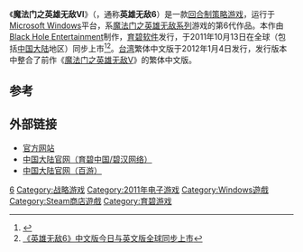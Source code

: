 {{noteTA
|G1=Games
|G2=Might&Magic
}}
{{Infobox VG
| image = File:Heroes VI Logo.png
|title=魔法门之英雄无敌VI
|developer=[[Black_Hole_Entertainment|Black Hole Entertainment]]
|publisher={{vgrelease|WW|[[育碧软件|育碧软件]]|CN|[[百游|百游]]（实体版、本篇数字版）、[[碧汉网络|碧汉网络]]（数字版）|TW|[[英特卫|英特卫]]}}
|series=[[魔法门之英雄无敌系列|魔法门之英雄无敌]]
|genre=[[回合制策略游戏|回合制策略游戏]]
|modes=[[单人游戏|单人游戏]]、[[多人游戏|多人游戏]]
|platforms=[[Microsoft_Windows|Microsoft Windows]]<ref name="Meodia">{{cite web | url = http://meodia.com/news/1438/might-magic-heroes-vi-q-a/ | title = Might & Magic Heroes VI Q & A | first = J | last = A | date = 2010-08-17 | accessdate = 2010-08-18 | publisher = Meodia | archive-date = 2012-05-08 | archive-url = https://www.webcitation.org/67Uq8zlaZ?url=http://meodia.com/news/1438/might-magic-heroes-vi-q-a/ | dead-url = no }}</ref>
|released = {{vgrelease|WW|2011年10月13日<ref name="Ubisoft)">{{cite web | url = http://might-and-magic.ubi.com/heroes-6/en-GB/news/details.aspx?c=tcm:21-16424&ct=tcm:6-231-32 | title = Might & Magic Heroes VI Release Date Updated! | date = 2011-04-21 | accessdate =2011-04-21 | publisher = [[Ubisoft|Ubisoft]] }}</ref>|TW|2012年1月4日}}'''黑暗之影'''{{vgrelease|WW|2013年5月13日|CN|2013年6月18日|TW|2013年6月25日}}<ref>{{Cite_web | url= http://store.steampowered.com/app/48220/?snr=1_7_7_230_150_13 | title = Steam 上的 Might & Magic: Heroes VI | publisher = Steam | accessdate=2016-10-19}}</ref>
}}
《'''魔法门之英雄无敌VI'''》（{{lang-en|Might & Magic: Heroes VI}}，通称'''英雄无敌6'''）是一款[[回合制策略游戏|回合制策略游戏]]，运行于[[Microsoft_Windows|Microsoft Windows]]平台，系[[魔法门之英雄无敌系列|魔法门之英雄无敌系列]]游戏的第6代作品。本作由[[Black_Hole_Entertainment|Black Hole Entertainment]]制作，[[育碧软件|育碧软件]]发行，于2011年10月13日在全球（包括[[中国大陆|中国大陆]]地区）同步上市<ref name="H6Announced">{{cite web | url = http://ve3d.ign.com/articles/news/56600/Might-Magic-Heroes-VI-Announced | title = Might & Magic Heroes VI Announced | first = Jube | last =  | date = 2010-08-17 | accessdate = 2010-08-18 | publisher = Voodoo Extreme | archive-date = 2011-08-24 | archive-url = https://www.webcitation.org/61AvR7jui?url=http://ve3d.ign.com/articles/news/56600/Might-Magic-Heroes-VI-Announced | dead-url = no }}</ref><ref>[http://game.163.com/11/1013/14/7G8LH5PM00314K96.html 《英雄无敌6》中文版今日与英文版全球同步上市]</ref>。[[台湾|台湾]]繁体中文版于2012年1月4日发行，发行版本中整合了前作《[[魔法门之英雄无敌V|魔法门之英雄无敌V]]》的繁体中文版。

==参考==
{{Reflist}}

==外部链接==
*[https://web.archive.org/web/20100908182457/http://mightandmagic.uk.ubi.com/heroes6/ 官方网站]
*[https://web.archive.org/web/20110817150421/http://h6.ubisoft.com.cn/ 中国大陆官网（育碧中国/碧汉网络）]
*[http://h6.baiyou100.com/ 中国大陆官网（百游）]

{{魔法门系列}}

{{DEFAULTSORT:Heroes of Might and Magic 6}}
[[Category:魔法门之英雄无敌系列|6]]
[[Category:战略游戏|Category:战略游戏]]
[[Category:2011年电子游戏|Category:2011年电子游戏]]
[[Category:Windows遊戲|Category:Windows遊戲]]
[[Category:Steam商店遊戲|Category:Steam商店遊戲]]
[[Category:育碧游戏|Category:育碧游戏]]